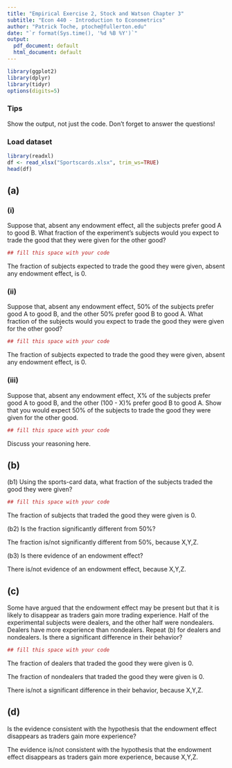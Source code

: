 ```yaml
---
title: "Empirical Exercise 2, Stock and Watson Chapter 3"
subtitle: "Econ 440 - Introduction to Econometrics"
author: "Patrick Toche, ptoche@fullerton.edu"
date: "`r format(Sys.time(), '%d %B %Y')`"
output:
  pdf_document: default
  html_document: default
---
```


```r
library(ggplot2)
library(dplyr)
library(tidyr)
options(digits=5)
```


### Tips
Show the output, not just the code. Don't forget to answer the questions! 


### Load dataset
```r
library(readxl)
df <- read_xlsx("Sportscards.xlsx", trim_ws=TRUE)
head(df)
```


## (a) 

### (i) 

Suppose that, absent any endowment effect, all the subjects prefer good A to good B. What fraction of the experiment's subjects would you expect to trade the good that they were given for the other good? 

```r
## fill this space with your code
```
The fraction of subjects expected to trade the good they were given, absent any endowment effect, is $0$.

### (ii) 

Suppose that, absent any endowment effect, 50% of the subjects prefer good A to good B, and the other 50% prefer good B to good A. What fraction of the subjects would you expect to trade the good they were given for the other good?
```r
## fill this space with your code
```
The fraction of subjects expected to trade the good they were given, absent any endowment effect, is $0$.

### (iii) 

Suppose that, absent any endowment effect, X% of the subjects prefer good A to good B, and the other (100 - X)% prefer good B to good A. Show that you would expect 50% of the subjects to trade the good they were given for the other good.
```r
## fill this space with your code
```
Discuss your reasoning here.

## (b)

(b1) Using the sports-card data, what fraction of the subjects traded the good they were given? 
```r
## fill this space with your code
```
The fraction of subjects that traded the good they were given is $0$.

(b2) Is the fraction significantly different from 50%? 

The fraction is/not significantly different from 50%, because X,Y,Z.

(b3) Is there evidence of an endowment effect? 

There is/not evidence of an endowment effect, because X,Y,Z.


## (c) 

Some have argued that the endowment effect may be present but that it is likely to disappear as traders gain more trading experience. Half of the experimental subjects were dealers, and the other half were nondealers. Dealers have more experience than nondealers. Repeat (b) for dealers and nondealers. Is there a significant difference in their behavior?
```r
## fill this space with your code
```

The fraction of dealers that traded the good they were given is $0$.

The fraction of nondealers that traded the good they were given is $0$.

There is/not a significant difference in their behavior, because X,Y,Z.

## (d) 

Is the evidence consistent with the hypothesis that the endowment effect disappears as traders gain more experience?

The evidence is/not consistent with the hypothesis that the endowment effect disappears as traders gain more experience, because X,Y,Z.


